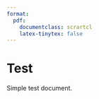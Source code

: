 ```yaml
---
format:
  pdf:
    documentclass: scrartcl
    latex-tinytex: false
---
```


# Test

Simple test document.